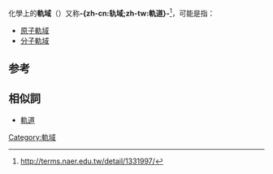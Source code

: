 {{noteTA
|G1=Chemistry
|G2=Physics
}}

化學上的'''軌域'''（{{lang-en|orbital}}）又称'''-{zh-cn:轨域;zh-tw:軌道}-'''<ref>http://terms.naer.edu.tw/detail/1331997/</ref>，可能是指：
*[[原子軌域|原子軌域]]
*[[分子軌域|分子軌域]]

==参考==
<references/>

==相似詞==
*[[軌道|軌道]]

{{chemdab}}
{{軌域}}

[[Category:軌域|Category:軌域]]